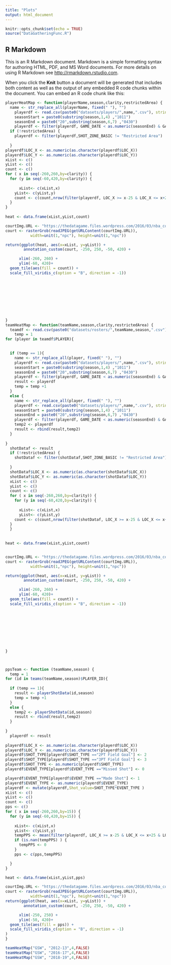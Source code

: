 ```yaml
---
title: "Plots"
output: html_document
---
```


```r
knitr::opts_chunk$set(echo = TRUE)
source("DataGatheringFunc.R")
```


## R Markdown

This is an R Markdown document. Markdown is a simple formatting syntax for authoring HTML, PDF, and MS Word documents. For more details on using R Markdown see <http://rmarkdown.rstudio.com>.

When you click the **Knit** button a document will be generated that includes both content as well as the output of any embedded R code chunks within the document. You can embed an R code chunk like this:


```r
playerHeatMap <- function(playerName,season,clarity,restrictedArea) {
  name <- str_replace_all(playerName, fixed(" "), "")
    playerdf <- read.csv(paste0("datasets/players/",name,".csv"), stringsAsFactors = FALSE)
    seasonStart = paste0(substring(season,1,4) ,"1011")
    seasonEnd = paste0("20",substring(season,6,7) ,"0430")
    playerdf <- filter(playerdf, GAME_DATE < as.numeric(seasonEnd) & GAME_DATE > seasonStart)
  if (!restrictedArea) {
    playerdf <- filter(playerdf,SHOT_ZONE_BASIC != "Restricted Area")
    
  }
playerdf$LOC_X <- as.numeric(as.character(playerdf$LOC_X))
playerdf$LOC_Y <- as.numeric(as.character(playerdf$LOC_Y))
xList <- c()
yList <- c()
count <- c()
for ( x in seq(-260,260,by=clarity)) {
  for (y in seq(-60,420,by=clarity)) {
    
      xList<- c(xList,x)
    yList<- c(yList,y)
    count <- c(count,nrow(filter(playerdf, LOC_X >= x-25 & LOC_X <= x+25 & LOC_Y >= y-25 & LOC_Y <= y+25)))
  }
}
    
heat <- data.frame(xList,yList,count)

courtImg.URL <- "https://thedatagame.files.wordpress.com/2016/03/nba_court.jpg"
court <- rasterGrob(readJPEG(getURLContent(courtImg.URL)),
           width=unit(1,"npc"), height=unit(1,"npc"))

return(ggplot(heat, aes(x=xList, y=yList)) +
        annotation_custom(court, -250, 250, -50, 420) +

      xlim(-260, 260) +
      ylim(-60, 420)+
  geom_tile(aes(fill = count)) +
  scale_fill_viridis_c(option = "B", direction = -1))
  

  
      
    
    
    
    
  
}
teamHeatMap <- function(teamName,season,clarity,restrictedArea) {
  teamdf <- read.csv(paste0("datasets/rosters/",teamName,season,".csv"), stringsAsFactors = FALSE)
    temp = 1
for (player in teamdf$PLAYER){

  
  if (temp == 1){
    name <- str_replace_all(player, fixed(" "), "")
    playerdf <- read.csv(paste0("datasets/players/",name,".csv"), stringsAsFactors = FALSE)
    seasonStart = paste0(substring(season,1,4) ,"1011")
    seasonEnd = paste0("20",substring(season,6,7) ,"0430")
    playerdf <- filter(playerdf, GAME_DATE < as.numeric(seasonEnd) & GAME_DATE > seasonStart)
    result <- playerdf
    temp = temp +1
  }
  else {
    name <- str_replace_all(player, fixed(" "), "")
    playerdf <- read.csv(paste0("datasets/players/",name,".csv"), stringsAsFactors = FALSE)
    seasonStart = paste0(substring(season,1,4) ,"1011")
    seasonEnd = paste0("20",substring(season,6,7) ,"0430")
    playerdf <- filter(playerdf, GAME_DATE < as.numeric(seasonEnd) & GAME_DATE > seasonStart)
    temp2 <- playerdf
    result <- rbind(result,temp2)
  }
   
}
  shotDataf <- result
  if (!restrictedArea) {
    shotDataf <- filter(shotDataf,SHOT_ZONE_BASIC != "Restricted Area")
    
  }
  shotDataf$LOC_X <- as.numeric(as.character(shotDataf$LOC_X))
  shotDataf$LOC_Y <- as.numeric(as.character(shotDataf$LOC_Y))
  xList <- c()
  yList <- c()
  count <- c()
  for ( x in seq(-260,260,by=clarity)) {
    for (y in seq(-60,420,by=clarity)) {
    
      xList<- c(xList,x)
      yList<- c(yList,y)
    count <- c(count,nrow(filter(shotDataf, LOC_X >= x-25 & LOC_X <= x+25 & LOC_Y >= y-25 & LOC_Y <= y+25)))
  }
  }
  
    
heat <- data.frame(xList,yList,count)


courtImg.URL <- "https://thedatagame.files.wordpress.com/2016/03/nba_court.jpg"
court <- rasterGrob(readJPEG(getURLContent(courtImg.URL)),
           width=unit(1,"npc"), height=unit(1,"npc"))

return(ggplot(heat, aes(x=xList, y=yList)) +
        annotation_custom(court, -250, 250, -50, 420) +

      xlim(-260, 260) +
      ylim(-60, 420)+
  geom_tile(aes(fill = count)) +
  scale_fill_viridis_c(option = "B", direction = -1))
  

  
      
    
    
    
    
  
}




```
```r
ppsTeam <- function (teamName,season) {
  temp = 1
for (id in teams(teamName,season)$PLAYER_ID){
  
  if (temp == 1){
    result <- playerShotData(id,season)
    temp = temp +1
  }
  else {
    temp2 <- playerShotData(id,season)
    result <- rbind(result,temp2)
  }
   
}
  playerdf <- result
  
playerdf$LOC_X <- as.numeric(as.character(playerdf$LOC_X))
playerdf$LOC_Y <- as.numeric(as.character(playerdf$LOC_Y))
playerdf$SHOT_TYPE[playerdf$SHOT_TYPE =="2PT Field Goal"] <- 2
playerdf$SHOT_TYPE[playerdf$SHOT_TYPE =="3PT Field Goal"] <- 3
playerdf$SHOT_TYPE <- as.numeric(playerdf$SHOT_TYPE) 
playerdf$EVENT_TYPE[playerdf$EVENT_TYPE =="Missed Shot"] <- 0

playerdf$EVENT_TYPE[playerdf$EVENT_TYPE =="Made Shot"] <- 1
playerdf$EVENT_TYPE <- as.numeric(playerdf$EVENT_TYPE) 
playerdf <- mutate(playerdf,Shot_value=SHOT_TYPE*EVENT_TYPE )
xList <- c()
yList <- c()
count <- c()
pps <- c()
for ( x in seq(-260,260,by=15)) {
  for (y in seq(-60,420,by=15)) {
    
    xList<- c(xList,x)
    yList<- c(yList,y)
    tempPPS <- mean(filter(playerdf, LOC_X >= x-25 & LOC_X <= x+25 & LOC_Y >= y-25 & LOC_Y <= y+25)$Shot_value )
    if (is.nan(tempPPS) ) {
      tempPPS <- 0
    }
    pps <- c(pps,tempPPS)

  }
}

heat <- data.frame(xList,yList,pps)

courtImg.URL <- "https://thedatagame.files.wordpress.com/2016/03/nba_court.jpg"
court <- rasterGrob(readJPEG(getURLContent(courtImg.URL)),
           width=unit(1,"npc"), height=unit(1,"npc"))
return(ggplot(heat, aes(x=xList, y=yList)) +
        annotation_custom(court, -250, 250, -50, 420) +

      xlim(-250, 250) +
      ylim(-50, 420)+
  geom_tile(aes(fill = pps)) +
  scale_fill_viridis_c(option = "B", direction = -1)
)
}

```
```r
teamHeatMap("GSW", "2012-13",4,FALSE)
teamHeatMap("GSW", "2016-17",4,FALSE)
teamHeatMap("GSW", "2018-19",4,FALSE)

```
